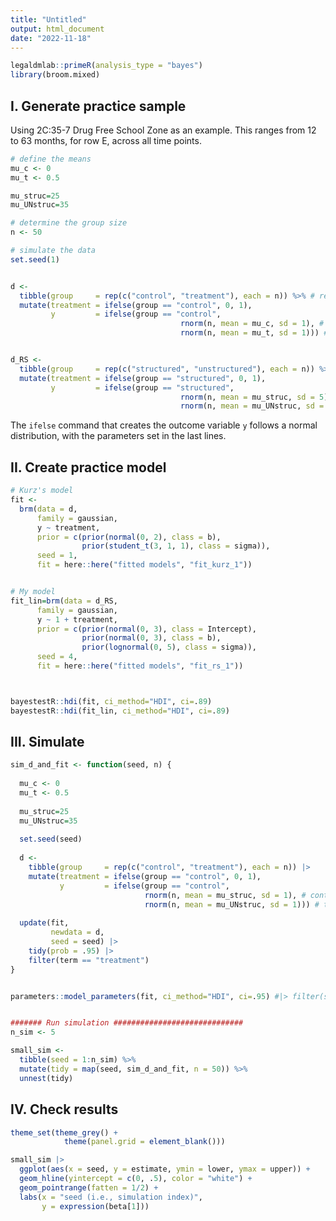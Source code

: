```yaml
---
title: "Untitled"
output: html_document
date: "2022-11-18"
---
```


```r
legaldmlab::primeR(analysis_type = "bayes")
library(broom.mixed)
```

## I. Generate practice sample

Using 2C:35-7 Drug Free School Zone as an example. This ranges from 12 to 63 months, for row E, across all time points.

```r


# define the means
mu_c <- 0
mu_t <- 0.5

mu_struc=25
mu_UNstruc=35

# determine the group size
n <- 50

# simulate the data
set.seed(1)


d <-
  tibble(group     = rep(c("control", "treatment"), each = n)) %>% # repeat each word 50 times
  mutate(treatment = ifelse(group == "control", 0, 1),
         y         = ifelse(group == "control", 
                                      rnorm(n, mean = mu_c, sd = 1), # for control group, set mu and sd
                                      rnorm(n, mean = mu_t, sd = 1))) # set mu and sd for treatment group


d_RS <-
  tibble(group     = rep(c("structured", "unstructured"), each = n)) %>% 
  mutate(treatment = ifelse(group == "structured", 0, 1),
         y         = ifelse(group == "structured", 
                                      rnorm(n, mean = mu_struc, sd = 5), 
                                      rnorm(n, mean = mu_UNstruc, sd = 5)))
```

The `ifelse` command that creates the outcome variable `y` follows a normal distribution, with the parameters set in the last lines.

## II. Create practice model

```r

# Kurz's model
fit <-
  brm(data = d,
      family = gaussian,
      y ~ treatment,
      prior = c(prior(normal(0, 2), class = b),
                prior(student_t(3, 1, 1), class = sigma)),
      seed = 1,
      fit = here::here("fitted models", "fit_kurz_1"))


# My model 
fit_lin=brm(data = d_RS, 
      family = gaussian,
      y ~ 1 + treatment,
      prior = c(prior(normal(0, 3), class = Intercept),
                prior(normal(0, 3), class = b),
                prior(lognormal(0, 5), class = sigma)),
      seed = 4,
      fit = here::here("fitted models", "fit_rs_1"))



bayestestR::hdi(fit, ci_method="HDI", ci=.89)
bayestestR::hdi(fit_lin, ci_method="HDI", ci=.89)
```

## III. Simulate

```r
sim_d_and_fit <- function(seed, n) {
  
  mu_c <- 0
  mu_t <- 0.5
  
  mu_struc=25
  mu_UNstruc=35
  
  set.seed(seed)
  
  d <-
    tibble(group     = rep(c("control", "treatment"), each = n)) |>  
    mutate(treatment = ifelse(group == "control", 0, 1),
           y         = ifelse(group == "control", 
                              rnorm(n, mean = mu_struc, sd = 1), # control condition for KS
                              rnorm(n, mean = mu_UNstruc, sd = 1))) # treatment condition for KS
  
  update(fit,
         newdata = d, 
         seed = seed) |>  
    tidy(prob = .95) |>  
    filter(term == "treatment")
}


parameters::model_parameters(fit, ci_method="HDI", ci=.95) #|> filter(str_detect(Parameter, "treatment"))


####### Run simulation #############################
n_sim <- 5

small_sim <-
  tibble(seed = 1:n_sim) %>% 
  mutate(tidy = map(seed, sim_d_and_fit, n = 50)) %>% 
  unnest(tidy)
```

## IV. Check results

```r
theme_set(theme_grey() +
            theme(panel.grid = element_blank()))

small_sim |>  
  ggplot(aes(x = seed, y = estimate, ymin = lower, ymax = upper)) +
  geom_hline(yintercept = c(0, .5), color = "white") +
  geom_pointrange(fatten = 1/2) +
  labs(x = "seed (i.e., simulation index)",
       y = expression(beta[1]))
```
